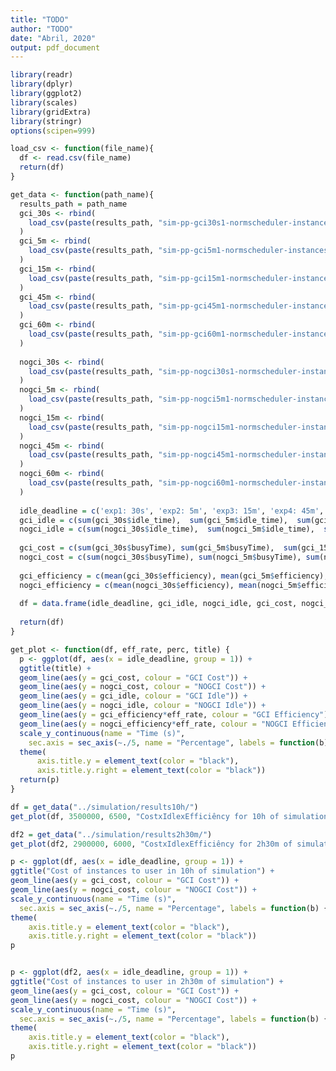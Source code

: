 ```yaml
---
title: "TODO"
author: "TODO"
date: "Abril, 2020"
output: pdf_document
---
```

```r
library(readr)
library(dplyr)
library(ggplot2)
library(scales)
library(gridExtra)
library(stringr)
options(scipen=999)
```

```r
load_csv <- function(file_name){
  df <- read.csv(file_name)
  return(df)
}

get_data <- function(path_name){
  results_path = path_name
  gci_30s <- rbind(
    load_csv(paste(results_path, "sim-pp-gci30s1-normscheduler-instances.csv", sep=""))
  )
  gci_5m <- rbind(
    load_csv(paste(results_path, "sim-pp-gci5m1-normscheduler-instances.csv", sep=""))
  )
  gci_15m <- rbind(
    load_csv(paste(results_path, "sim-pp-gci15m1-normscheduler-instances.csv", sep=""))
  )
  gci_45m <- rbind(
    load_csv(paste(results_path, "sim-pp-gci45m1-normscheduler-instances.csv", sep=""))
  )
  gci_60m <- rbind(
    load_csv(paste(results_path, "sim-pp-gci60m1-normscheduler-instances.csv", sep=""))
  )
  
  nogci_30s <- rbind(
    load_csv(paste(results_path, "sim-pp-nogci30s1-normscheduler-instances.csv", sep=""))
  )
  nogci_5m <- rbind(
    load_csv(paste(results_path, "sim-pp-nogci5m1-normscheduler-instances.csv", sep=""))
  )
  nogci_15m <- rbind(
    load_csv(paste(results_path, "sim-pp-nogci15m1-normscheduler-instances.csv", sep=""))
  )
  nogci_45m <- rbind(
    load_csv(paste(results_path, "sim-pp-nogci45m1-normscheduler-instances.csv", sep=""))
  )
  nogci_60m <- rbind(
    load_csv(paste(results_path, "sim-pp-nogci60m1-normscheduler-instances.csv", sep=""))
  )
    
  idle_deadline = c('exp1: 30s', 'exp2: 5m', 'exp3: 15m', 'exp4: 45m', 'exp5: 60m')
  gci_idle = c(sum(gci_30s$idle_time),  sum(gci_5m$idle_time),  sum(gci_15m$idle_time),  sum(gci_45m$idle_time),  sum(gci_60m$idle_time))
  nogci_idle = c(sum(nogci_30s$idle_time),  sum(nogci_5m$idle_time),  sum(nogci_15m$idle_time),  sum(nogci_45m$idle_time),  sum(nogci_60m$idle_time))
  
  gci_cost = c(sum(gci_30s$busyTime), sum(gci_5m$busyTime),  sum(gci_15m$busyTime),  sum(gci_45m$busyTime),  sum(gci_60m$busyTime))
  nogci_cost = c(sum(nogci_30s$busyTime), sum(nogci_5m$busyTime), sum(nogci_15m$busyTime), sum(nogci_45m$busyTime), sum(nogci_60m$busyTime))
  
  gci_efficiency = c(mean(gci_30s$efficiency), mean(gci_5m$efficiency), mean(gci_15m$efficiency), mean(gci_45m$efficiency), mean(gci_60m$efficiency))
  nogci_efficiency = c(mean(nogci_30s$efficiency), mean(nogci_5m$efficiency), mean(nogci_15m$efficiency), mean(nogci_45m$efficiency), mean(nogci_60m$efficiency))
  
  df = data.frame(idle_deadline, gci_idle, nogci_idle, gci_cost, nogci_cost, gci_efficiency, nogci_efficiency)
  
  return(df)
}

get_plot <- function(df, eff_rate, perc, title) {
  p <- ggplot(df, aes(x = idle_deadline, group = 1)) +
  ggtitle(title) +
  geom_line(aes(y = gci_cost, colour = "GCI Cost")) +
  geom_line(aes(y = nogci_cost, colour = "NOGCI Cost")) +
  geom_line(aes(y = gci_idle, colour = "GCI Idle")) +
  geom_line(aes(y = nogci_idle, colour = "NOGCI Idle")) +
  geom_line(aes(y = gci_efficiency*eff_rate, colour = "GCI Efficiency")) +
  geom_line(aes(y = nogci_efficiency*eff_rate, colour = "NOGCI Efficiency")) +
  scale_y_continuous(name = "Time (s)",
    sec.axis = sec_axis(~./5, name = "Percentage", labels = function(b) {paste0(round(b / perc, 0), "%")})) + 
  theme(
      axis.title.y = element_text(color = "black"),
      axis.title.y.right = element_text(color = "black"))
  return(p)
}
```

```r
df = get_data("../simulation/results10h/")
get_plot(df, 3500000, 6500, "CostxIdlexEfficiêncy for 10h of simulation")

df2 = get_data("../simulation/results2h30m/")
get_plot(df2, 2900000, 6000, "CostxIdlexEfficiêncy for 2h30m of simulation")
```

```r
p <- ggplot(df, aes(x = idle_deadline, group = 1)) +
ggtitle("Cost of instances to user in 10h of simulation") +
geom_line(aes(y = gci_cost, colour = "GCI Cost")) +
geom_line(aes(y = nogci_cost, colour = "NOGCI Cost")) +
scale_y_continuous(name = "Time (s)",
  sec.axis = sec_axis(~./5, name = "Percentage", labels = function(b) {paste0(round(b / 1, 0), "%")})) + 
theme(
    axis.title.y = element_text(color = "black"),
    axis.title.y.right = element_text(color = "black"))
p


p <- ggplot(df2, aes(x = idle_deadline, group = 1)) +
ggtitle("Cost of instances to user in 2h30m of simulation") +
geom_line(aes(y = gci_cost, colour = "GCI Cost")) +
geom_line(aes(y = nogci_cost, colour = "NOGCI Cost")) +
scale_y_continuous(name = "Time (s)",
  sec.axis = sec_axis(~./5, name = "Percentage", labels = function(b) {paste0(round(b / 1, 0), "%")})) + 
theme(
    axis.title.y = element_text(color = "black"),
    axis.title.y.right = element_text(color = "black"))
p
```
